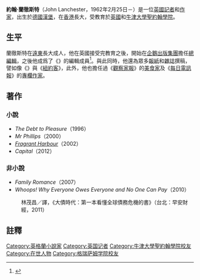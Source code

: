 {{Link style|time=2015-12-11T08:12:11+00:00}}
'''約翰·蘭徹斯特'''（John Lanchester，1962年2月25日－）是一位[[英國|英國]][[記者|記者]]和[[作家|作家]]，出生於[[德國|德國]][[漢堡|漢堡]]，在[[香港|香港]]長大，受教育於[[英國|英國]]{{link-en|格瑞薩姆學院|Gresham's School}}和[[牛津大學聖約翰學院|牛津大學聖約翰學院]]。

==生平==
蘭徹斯特在[[遠東|遠東]]長大成人，他在英國接受完教育之後，開始在[[企鵝出版集團|企鵝出版集團]]擔任[[總編輯|總編輯]]，之後他成爲了《{{link-en|倫敦書評|London Review of Books}}》的編輯成員<ref>{{Cite web |url=http://www.lrb.co.uk/contributors/john-lanchester |title=Buchkritiken in der London Review of Books |accessdate=2011-09-14 |archive-date=2011-09-25 |archive-url=https://web.archive.org/web/20110925085526/http://www.lrb.co.uk/contributors/john-lanchester |dead-url=no }}</ref>。與此同時，他還為眾多[[報紙|報紙]]和[[雜誌|雜誌]]撰稿，譬如像《{{link-en|格蘭塔|Granta Granta}}》與《[[紐約客|紐約客]]》，此外，他也擔任過《[[觀察家報|觀察家報]]》的[[美食家|美食家]]及《[[每日電訊報|每日電訊報]]》的[[專欄作家|專欄作家]]。

==著作==
===小說===
*''The Debt to Pleasure''（1996）
*''Mr Phillips''（2000）
*''[[:en:Fragrant_Harbour|Fragrant Harbour]]''（2002）
*''Capital''（2012）
===非小說===
*''Family Romance''（2007）
*''Whoops! Why Everyone Owes Everyone and No One Can Pay''（2010）
:林茂昌／譯，《大債時代：第一本看懂全球債務危機的書》（台北：早安財經，2011）

==註釋==
<references/>

{{Authority control}}
{{DEFAULTSORT:John Lanchester}}
[[Category:英格蘭小說家|Category:英格蘭小說家]]
[[Category:英国记者|Category:英国记者]]
[[Category:牛津大學聖約翰學院校友|Category:牛津大學聖約翰學院校友]]
[[Category:在世人物|Category:在世人物]]
[[Category:格瑞萨姆学院校友|Category:格瑞萨姆学院校友]]